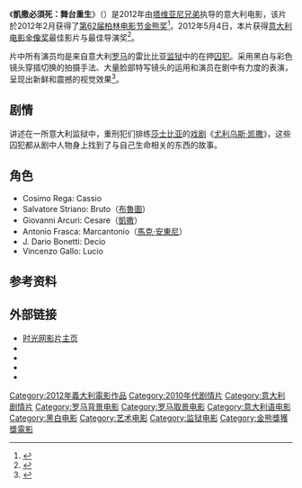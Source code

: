 {{noteTA
|T=zh-cn:凯撒必须死; zh-hk:凱撒必死; zh-tw:凱撒必須死：舞台重生;
|G1=Movie
|G2=Show
|1=zh-cn:凯撒必须死; zh-hk:凱撒必死; zh-tw:凱撒必須死：舞台重生;
}}
{{Infobox film
| name           = 凱撒必須死：舞台重生
| original_name  = ''Cesare deve morire''
| image          = 凱撒必須死：舞台重生電影海報.jpg
| image_size     = 150px
| caption        = 
| director       = [[塔维亚尼兄弟|塔维亚尼兄弟]]
| producer       = Grazia Volpi
| writer         = 塔维亚尼兄弟
| based on       = 《[[凱撒大帝_(戲劇)|凱撒大帝]]》（[[莎士比亚|莎士比亚]]）
| starring       = Salvatore Striano<br />Cosimo Rega<br />Giovanni Arcuri<br />Antonio Frasca
| music          = Giuliano Taviani<br />Carmelo Travia
| cinematography = Simone Zampagni
| editing        = Roberto Perpignani
| distributor    = Rai Cinema<br />La Talee Stemal Entertainment
| released       = 2012年2月11日 （[[第62届柏林电影节|柏林影展]]）<br />2012年3月2日 （意大利）
| runtime        = 76 分钟
| country        = [[意大利|意大利]]
| language       = [[意大利语|意大利语]]
| budget         = 
}}

《'''凱撒必須死：舞台重生'''》（{{lang-it|Cesare deve morire}}）是2012年由[[塔维亚尼兄弟|塔维亚尼兄弟]]执导的意大利电影，该片於2012年2月获得了[[第62届柏林电影节|第62届柏林电影节]][[金熊奖|金熊奖]]<ref name="PressRelease9Jan">{{cite web |url=http://www.berlinale.de/en/presse/pressemitteilungen/alle/Alle-Detail_12436.html |title=Press Release, 9th Jan |date=2012-01-09 |accessdate=2012-01-09 |work=berlinale.de |archive-date=2012-06-17 |archive-url=https://web.archive.org/web/20120617054519/http://www.berlinale.de/en/presse/pressemitteilungen/alle/Alle-Detail_12436.html |dead-url=no }}</ref>。2012年5月4日，本片获得[[意大利电影金像奖|意大利电影金像奖]]最佳影片与最佳导演奖<ref>{{cite web |url=http://www.s1979.com/yule/yingshi/201205/0734633807.shtml |language= |title=赵涛《我是丽》封后 荣获意大利金像奖 |publisher=中国时刻网 |date=2012-05-07 |accessdate= |deadurl=yes |archiveurl=https://web.archive.org/web/20140407071038/http://www.s1979.com/yule/yingshi/201205/0734633807.shtml |archivedate=2014-04-07 }}</ref>。

片中所有演员均是来自意大利[[罗马|罗马]]的雷比比亚[[监狱|监狱]]中的在押[[囚犯|囚犯]]。采用黑白与彩色镜头穿插切换的拍摄手法、大量脸部特写镜头的运用和演员在剧中有力度的表演，呈现出新鲜和震撼的视觉效果<ref>{{cite web |url=http://ent.sina.com.cn/m/2012-02-19/03013558544.shtml |language= |title=《凯撒必须死》获柏林电影节最佳影片金熊奖 |publisher=新浪 |date=2012年2月19日 |accessdate= |archive-date=2012-06-07 |archive-url=https://web.archive.org/web/20120607182207/http://ent.sina.com.cn/m/2012-02-19/03013558544.shtml |dead-url=no }}</ref>。

== 剧情 ==
讲述在一所意大利监狱中，重刑犯们排练[[莎士比亚|莎士比亚]]的[[戏剧|戏剧]]《[[凱撒大帝_(戲劇)|尤利乌斯·凯撒]]》，这些囚犯都从剧中人物身上找到了与自己生命相关的东西的故事。

==角色==
*Cosimo Rega: Cassio
*Salvatore Striano: Bruto（[[馬爾庫斯·尤尼烏斯·布魯圖|布魯圖]]）
*Giovanni Arcuri: Cesare（[[凱撒|凱撒]]）
*Antonio Frasca: Marcantonio（[[馬克·安東尼|馬克·安東尼]]）
*J. Dario Bonetti: Decio
*Vincenzo Gallo: Lucio

==参考资料==
{{reflist}}

== 外部链接 ==
*[https://web.archive.org/web/20120216154847/http://movie.mtime.com/161238/#menu 时光网影片主页]
* {{IMDb title|2177511}}
* {{douban|10438582}}
* {{Rotten Tomatoes|caesar_must_die_2012}}
* {{Metacritic film|caesar-must-die}}
{{金熊獎得獎作品}}
{{大衛獎最佳影片}}
{{DEFAULTSORT:Caesar Must Die}}
[[Category:2012年義大利電影作品|Category:2012年義大利電影作品]]
[[Category:2010年代剧情片|Category:2010年代剧情片]]
[[Category:意大利剧情片|Category:意大利剧情片]]
[[Category:罗马背景电影|Category:罗马背景电影]]
[[Category:罗马取景电影|Category:罗马取景电影]]
[[Category:意大利语电影|Category:意大利语电影]]
[[Category:黑白电影|Category:黑白电影]]
[[Category:艺术电影|Category:艺术电影]]
[[Category:监狱电影|Category:监狱电影]]
[[Category:金熊獎獲獎電影|Category:金熊獎獲獎電影]]
